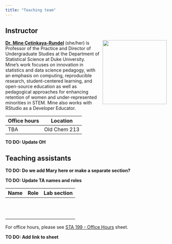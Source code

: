 ```yaml
---
title: "Teaching team"
---
```


## Instructor

![](images/team/mine.png){style="float:right;padding: 0 0 0 10px;" fig-alt="Headshot of Dr. Mine Çetinkaya-Rundel" width="200"}

[**Dr. Mine Çetinkaya-Rundel**](http://mine-cr.com/) (she/her) is Professor of the Practice and Director of Undergraduate Studies at the Department of Statistical Science at Duke University. Mine's work focuses on innovation in statistics and data science pedagogy, with an emphasis on computing, reproducible research, student-centered learning, and open-source education as well as pedagogical approaches for enhancing retention of women and under-represented minorities in STEM. Mine also works with RStudio as a Developer Educator.

| Office hours | Location     |
|--------------|--------------|
| TBA          | Old Chem 213 |

**TO DO: Update OH**

## Teaching assistants

**TO DO: Do we add Mary here or make a separate section?**

**TO DO: Update TA names and roles**

| Name | Role | Lab section |
|------|------|-------------|
|      |      |             |
|      |      |             |
|      |      |             |
|      |      |             |
|      |      |             |
|      |      |             |
|      |      |             |
|      |      |             |
|      |      |             |
|      |      |             |
|      |      |             |

For office hours, please see [STA 199 - Office Hours](https://docs.google.com/spreadsheets/d/1Jgujcf6xor-63a_qfltwfMkHQtaBJHtUetd-rEpXljw/edit#gid=0) sheet.

**TO DO: Add link to sheet**
